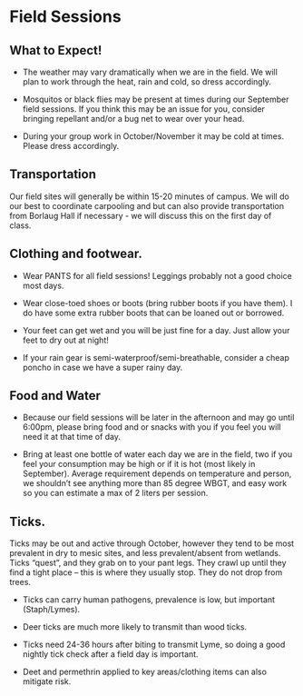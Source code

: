 # Field Sessions

## What to Expect!

- The weather may vary dramatically when we are in the field. We will plan to work through the heat, rain and cold, so dress accordingly.

- Mosquitos or black flies may be present at times during our September field sessions. If you think this may be an issue for you, consider bringing repellant and/or a bug net to wear over your head. 

- During your group work in October/November it may be cold at times. Please dress accordingly.

## Transportation

Our field sites will generally be within 15-20 minutes of campus. We will do our best to coordinate carpooling and but can also provide transportation from Borlaug Hall if necessary - we will discuss this on the first day of class.

## Clothing and footwear.

- Wear PANTS for all field sessions! Leggings probably not a good choice most days.

- Wear close-toed shoes or boots (bring rubber boots if you have them). I do have some extra rubber boots that can be loaned out or borrowed.

- Your feet can get wet and you will be just fine for a day. Just allow your feet to dry out at night! 

- If your rain gear is semi-waterproof/semi-breathable, consider a cheap poncho in case we have a super rainy day.

## Food and Water

- Because our field sessions will be later in the afternoon and may go until 6:00pm, please bring food and or snacks with you if you feel you will need it at that time of day.

- Bring at least one bottle of water each day we are in the field, two if you feel your consumption may be high or if it is hot (most likely in September). Average requirement depends on temperature and person, we shouldn’t see anything more than 85 degree WBGT, and easy work so you can estimate a max of 2 liters per session.

## Ticks.

Ticks may be out and active through October, however they tend to be most prevalent in dry to mesic sites, and less prevalent/absent from wetlands. Ticks “quest”, and they grab on to your pant legs. They crawl up until they find a tight place – this is where they usually stop. They do not drop from trees.

- Ticks can carry human pathogens, prevalence is low, but important (Staph/Lymes).

- Deer ticks are much more likely to transmit than wood ticks.

- Ticks need 24-36 hours after biting to transmit Lyme, so doing a good nightly tick check after a field day is important.

- Deet and permethrin applied to key areas/clothing items can also mitigate risk.
